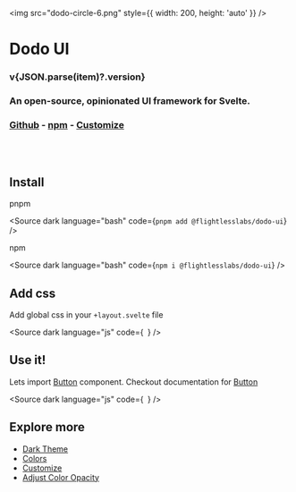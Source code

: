 
<main style={{ textAlign: 'center' }}>

<img src="dodo-circle-6.png" style={{ width: 200, height: 'auto' }} />

# Dodo UI

<h3 style={{ fontWeight: 500 }}>v{JSON.parse(item)?.version}</h3>

<h3 style={{ fontWeight: 400 }}>An open-source, opinionated UI framework for Svelte.</h3>

### [Github](https://github.com/flightlesslabs/dodo-ui) - [npm](https://www.npmjs.com/package/@flightlesslabs/dodo-ui) - [Customize](?path=/docs/developer-tools-customize-autocustomize--docs)

</main>

<br />
<br />

## Install

pnpm

<Source
  dark
  language="bash"
  code={`
pnpm add @flightlesslabs/dodo-ui
`}
/>

npm

<Source
  dark
  language="bash"
  code={`
npm i @flightlesslabs/dodo-ui
`}
/>

## Add css

Add global css in your `+layout.svelte` file

<Source
  dark
  language="js"
  code={`
`}
/>

## Use it!

Lets import [Button](?path=/docs/components-form-button--docs) component. Checkout documentation for [Button](?path=/docs/components-form-button--docs)

<Source
  dark
  language="js"
  code={`
`}
/>

## Explore more

- [Dark Theme](?path=/docs/developer-tools-philosophy-themes--docs#dark-theme)
- [Colors](?path=/docs/developer-tools-philosophy-colors--docs)
- [Customize](?path=/docs/developer-tools-customize-autocustomize--docs)
- [Adjust Color Opacity](?path=/docs/developer-tools-philosophy-colors--docs#adjusting-opacity)
